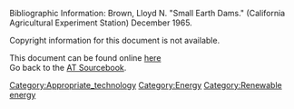 Bibliographic Information: Brown, Lloyd N. "Small Earth Dams." (California Agricultural Experiment Station) December 1965.

Copyright information for this document is not available.

This document can be found online [http://www.cd3wd.com/cd3wd_40/JF/430/22-523.pdf here]
<br/>
Go back to the [[AT Sourcebook]].
[[Category:Appropriate_technology]]
[[Category:Energy]]
[[Category:Renewable energy]]